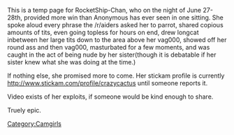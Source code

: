 This is a temp page for RocketShip-Chan, who on the night of June 27-28th, provided more win than Anonymous has ever seen in one sitting. She spoke aloud every phrase the /r/aiders asked her to parrot, shared copious amounts of tits, even going topless for hours on end, drew longcat inbetween her large tits down to the area above her vag000, showed off her round ass and then vag000, masturbated for a few moments, and was caught in the act of being nude by her sister(though it is debatable if her sister knew what she was doing at the time.)

If nothing else, she promised more to come. Her stickam profile is currently http://www.stickam.com/profile/crazycactus until someone reports it.

Video exists of her exploits, if someone would be kind enough to share.

Truely epic.


[[Category:Camgirls]]
